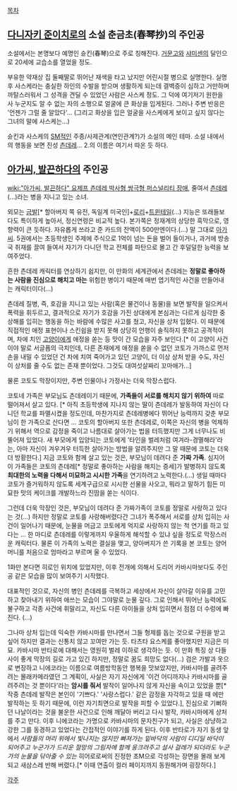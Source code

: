 [[목차]]

== [[다니자키 준이치로]]의 소설 춘금초(春琴抄)의 주인공 ==
소설에서는 본명보다 예명인 슌킨(春琴)으로 주로 칭해진다.
[[거문고]]와 [[샤미센]]의 달인으로 20세에 교습소를 열었을 정도.

부유한 약재상 집 둘째딸로 뛰어난 재색을 타고 났지만 어린시절 병으로 실명한다. 실명 후 사스케라는 충실한 하인의 수발을 받으며 생활하게 되는데 결벽증이 심하고 거만하며 까탈스러워서 그 성격을 견딜 수 있었던 사람은 사스케 정도. 그 덕에 여기저기 원한을 사 누군지도 알 수 없는 자의 소행으로 얼굴에 큰 화상을 입게된다. 그러나 주변 반응은 '언젠가 그럴 줄 알았다'...
(그리고 화상을 입은 얼굴을 사스케에게 보이고 싶지 않다는 그녀의 말에 사스케는...)

슌킨과 사스케의 [[SM]]적인 주종/사제관계(연인관계?)가 소설의 메인 테마.
소설 내에서의 행동을 보면 진성 [[츤데레]]... 2.의 이름은 여기서 따온 듯 하다.

== [[아가씨, 발끈하다]]의 주인공 ==

[[wiki:"아가씨, 발끈하다" 요제프 츤데레 박사형 쌍극형 퍼스널리티 장애]], 줄여서 [[츤데레]](...)라는 병을 지니고 있는 소녀. 

외모는 [[금발]][* 할아버지 쪽 유전, 독일계 미국인]+[[로리]]+[[트윈테일]](...) 지능은 또래들보다도 특이하게 높아서, 정신연령은 비교적 높다. 본가쪽은 정재계의 상당한 흑막으로, 영향력이 큰 듯하다. 자유롭게 쓰라고 준 카드의 잔액이 500만엔이다.(...) 말 그대로 [[아가씨]]. 5권에서는 초등학생인 주제에 주식으로 1억이 넘는 돈을 벌어 들이거나, 과거에 방송국 취재를 끌여 들여서 자기가 다니던 학교 전체를 파탄으로 몰고 간 후덜덜한 능력을 보여주었다. 

흔한 츤데레 캐릭터를 연상하기 쉽지만, 이 만화의 세계관에서 츤데레는 '''정말로 좋아하는 사람을 진심으로 해치고 마는''' 위험한 병이기 때문에 매번 엽기적인 사건을 만들어내는 캐릭터이다(...) 

츤데레 질병, 즉, 호감을 지니고 있는 사람(혹은 물건이나 동물)을 보면 발작을 일으켜서 폭력을 휘두르고, 결과적으로 자기가 호감을 가진 상대에게 본심과는 다르게 심각한 중상해를 입히는 행동을 하는 바람에 수많은 사고를 쳤고, 자신을 상처 입혔다. 이 때문에 직접적인 애정 표현이나 스킨쉽을 받지 못해 상당히 언행이 솔직하지 못하고 공격적이며, 차에 치인 [[고양이]]에게 애정을 쏟는 등 맛이 간 모습을 자주 보인다.[* 이 고양이 사건이야 말로 서글픔의 극치인데, 다른 존재에게 애정을 쏟을 수 없던 코토가 가까스로 먼저 손을 내밀 수 있었던 건 차에 치여 죽어가고 있던 고양이, 더 이상 상처 받을 수도, 자신이 상처를 줄 수도 없는 존재 뿐이었다. 그것도 대여섯살짜리 꼬마애가...]

물론 코토도 막장이지만, 주변 인물이나 가정사는 더욱 막장스럽다.

코토네 가족은 부모님도 츤데레이기 때문에, '''가족들이 서로를 해치지 않기 위하여''' 따로 떨어져서 살고 있다. [* 아직 초등학생에 지나지 않는 딸이 츤데레가 발동하여 자신이 다니던 학교를 파멸시켰을 정도인데, 마찬가지로 츤데레병에다 뛰어난 능력까지 갖춘 부모님이 한 가족으로 산다면 ... 코토의 할아버지 또한 츤데레로, 이쪽은 자신의 병을 억제하기 위해서 역으로 감정을 죽이고 나름대로 살아가는 법을 터득했지만 그게 너무나도 비뚤어져 있었다. 새 부모에게 입양되는 코토에게 '타인을 벌레처럼 여겨라-경멸해라'라는, 아마 자신이 겨우겨우 터득한 살아가는 방법을 알려주지만 그 말 때문에 코토는 더욱 더 방황한다.] 지금 코토와 함께 살고 있는 것은, 부모님이 데려다 준 '''가짜 가족'''. 심지어 이 가족들은 코토의 츤데레[* 정말로 좋아하는 사람을 해치는 증세]가 발병하지 않도록 '''최대한의 노력을 다해서 미묘하고 시시한 가족'''을 연기하려고 노력한다.(...) 생일 때마다 코토가 즐거워하지 않도록 세계구급으로 시시한 선물을 사오고, 뭐라고 말하기 힘든 미묘한 맛의 케이크를 개발하느라 진땀을 쏟는 식이다.

그런데 더욱 막장인 것은, 부모님이 데려다 준 가짜가족이 코토를 정말로 사랑하고 있다는 것(...) 하지만 정말로 코토를 사랑해버렸다간 그녀가 폭주해서 서로를 상처 입히는 사건이 일어나기 때문에, 눈물을 머금고 코토에게 억지로 사랑하지 않는 척 연기를 하고 있다는 ... 한 마디로 츤데레를 이렇게까지 우울하게 해석할 수 있냐 싶을 정도로 막장스러운 캐릭터다. 물론 이 가족의 노력은 결실을 맺고, 양아버지가 쓴 기록을 본 코토는 양어머니를 처음으로 엄마라고 부르며 울 수 있었다.

1화만 본다면 히로인 위치에 있었지만, 이후 전개에 의해서 도리어 카바시마보다도 주인공 같은 모습을 많이 보여주기 시작했다.

대표적인 것으로, 자신의 병인 츤데레를 극복하고 세상에서 자신이 살아갈 이유를 고민하고 찾아내기 위하여 애쓰는 모습이 그야말로 눈물 깊다. 그로 인해서 뛰어난 능력에도 불구하고 각종 사건에 휘말리고, 자신도 다른 아이들을 상처 입히면서 점점 더 수렁에 빠진다. (...) 

그나마 상처 입는데 익숙한 카바시마를 만나면서 그들 형제를 돕는 것으로 구원을 받고 싶어 하지만 결과는 신통치 않고 꼬여만 가는 듯. 타츠타 요스케를 좋아했지만 지금은 미묘. 카바시마 반타로에 대해서는 영원히 벌레 이하로 생각하는 듯. 이 만화 특징 상 다들 사이 좋게 막장의 길로 가고 있긴 하지만, 정말로 꿈도 희망도 없다(...) 검은 가발과 옷으로 변장하고 니에코라는 이름으로 여름방학동안 행복을 맛보았지만, 카바시마를 골려주려는 몰래카메라였던 그 계획이, 사실은 자기 자신에게 '이건 어디까지나 카바시마를 골려주려는 것 뿐이다'라는 '''암시를 줘서''' 발작이 일어나지 않게 자신을 속이고 있었을 뿐[* 작중 츤데레 발작은 본인이 '기쁘다.' '사랑스럽다.' 같은 감정을 자각하고 있을 때 에만 발작하는 듯 하기 때문에, 이런 자기최면으로 발작을 피할 수 있었다.], 진심으로 기뻐하던 나날이라는 것을 불운한 사건으로 인해 깨달아 버리고 다시 발작, 카바시마에게 상처를 주고 만다. 이후 니에코라는 가명으로 카바시마의 문자친구가 되고, 사실은 상냥하고 강한 그를 동경하고 있었다는 간접적인 이야기를 하게 된다. 이후 반타로가 자기 동생 앞에서 ''사람들의 머리 위에서 빛나지는 않지만 빠져가는 밑바닥의 사람이 디디딜 바닥이 되어주고 누군가가 드리운 절망의 그림자에 함께 웅크려주고 설사 걸레가 되더라도 누군가의 눈물을 닦아줄 수 있는'' 히어로로써의 진정한 초M으로 각성하는 장면을 몰래 보게 되고 새삼스레 반해 버렸다.[* 이때 연출이 컬러 페이지까지 동원해가며 굉장하다.]

[[각주]]
